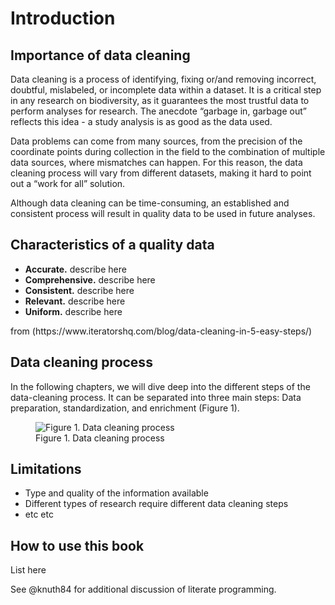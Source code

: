 # Introduction

## Importance of data cleaning

Data cleaning is a process of identifying, fixing or/and removing incorrect, doubtful, mislabeled, or incomplete data within a dataset. It is a critical step in any research on biodiversity, as it guarantees the most trustful data to perform analyses for research. The anecdote "garbage in, garbage out" reflects this idea - a study analysis is as good as the data used.


Data problems can come from many sources, from the precision of the coordinate points during collection in the field to the combination of multiple data sources, where mismatches can happen. For this reason, the data cleaning process will vary from different datasets, making it hard to point out a "work for all" solution.

Although data cleaning can be time-consuming, an established and consistent process will result in quality data to be used in future analyses.


## Characteristics of a quality data

- **Accurate.** describe here
- **Comprehensive.** describe here
- **Consistent.** describe here
- **Relevant.** describe here
- **Uniform.** describe here

from (https://www.iteratorshq.com/blog/data-cleaning-in-5-easy-steps/)

## Data cleaning process

In the following chapters, we will dive deep into the different steps of the data-cleaning process. It can be separated into three main steps: Data preparation, standardization, and enrichment (Figure 1).

![Figure 1. Data cleaning process](images/diagram_1.png)

## Limitations

- Type and quality of the information available
- Different types of research require different data cleaning steps
- etc etc

## How to use this book

List here

See @knuth84 for additional discussion of literate programming.
